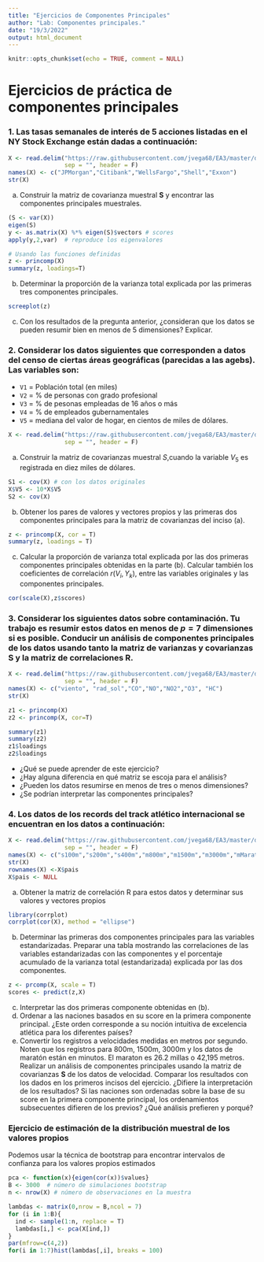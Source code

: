 ```yaml
---
title: "Ejercicios de Componentes Principales"
author: "Lab: Componentes principales."
date: "19/3/2022"
output: html_document
---
```


```{=html}
<style type="text/css">
.main-container {
  max-width: 1500px;
  margin-left: auto;
  margin-right: auto;
}
</style>
```
```r
knitr::opts_chunk$set(echo = TRUE, comment = NULL)
```

# Ejercicios de práctica de componentes principales

### 1. Las tasas semanales de interés de 5 acciones listadas en el NY Stock Exchange están dadas a continuación:

```r
X <- read.delim("https://raw.githubusercontent.com/jvega68/EA3/master/datos/J%26W/T8-4.DAT",
                sep = "", header = F)
names(X) <- c("JPMorgan","Citibank","WellsFargo","Shell","Exxon")
str(X)
```

a.  Construir la matriz de covarianza muestral **S** y encontrar las componentes principales muestrales.

```r
(S <- var(X))
eigen(S)
y <- as.matrix(X) %*% eigen(S)$vectors # scores
apply(y,2,var)  # reproduce los eigenvalores

# Usando las funciones definidas
z <- princomp(X)
summary(z, loadings=T)
```

b.  Determinar la proporción de la varianza total explicada por las primeras tres componentes principales.

```r
screeplot(z)
```

c.  Con los resultados de la pregunta anterior, ¿consideran que los datos se pueden resumir bien en menos de 5 dimensiones? Explicar.


### 2. Considerar los datos siguientes que corresponden a datos del censo de ciertas áreas geográficas (parecidas a las agebs). Las variables son:

  - `V1` = Población total (en miles)
  - `V2` = % de personas con grado profesional
  - `V3` = % de pesonas empleadas de 16 años o más
  - `V4` = % de empleados gubernamentales 
  - `V5` = mediana del valor de hogar, en cientos de miles de dólares.

```r
X <- read.delim("https://raw.githubusercontent.com/jvega68/EA3/master/datos/J%26W/T8-5.DAT",
                sep = "", header = F)
```

a.  Construir la matriz de covarianzas muestral $S$,cuando la variable $V_5$ es registrada en diez miles de dólares.

```r
S1 <- cov(X) # con los datos originales
X$V5 <- 10*X$V5
S2 <- cov(X)
```

b.  Obtener los pares de valores y vectores propios y las primeras dos componentes principales para la matriz de covarianzas del inciso (a).

```r
z <- princomp(X, cor = T)
summary(z, loadings = T)
```

c.  Calcular la proporción de varianza total explicada por las dos primeras componentes principales obtenidas en la parte (b). Calcular también los coeficientes de correlación $r(V_i,Y_k)$, entre las variables originales y las componentes principales.

```r
cor(scale(X),z$scores)
```

### 3. Considerar los siguientes datos sobre contaminación. Tu trabajo es resumir estos datos en menos de $p=7$ dimensiones si es posible. Conducir un análisis de componentes principales de los datos usando tanto la matriz de varianzas y covarianzas **S** y la matriz de correlaciones **R**.

```r
X <- read.delim("https://raw.githubusercontent.com/jvega68/EA3/master/datos/J%26W/T1-5.DAT",
                sep = "", header = F)
names(X) <- c("viento", "rad_sol","CO","NO","NO2","O3", "HC")
str(X)

z1 <- princomp(X)
z2 <- princomp(X, cor=T)

summary(z1)
summary(z2)
z1$loadings
z2$loadings
```

-   ¿Qué se puede aprender de este ejercicio?
-   ¿Hay alguna diferencia en qué matriz se escoja para el análisis?
-   ¿Pueden los datos resumirse en menos de tres o menos dimensiones?
-   ¿Se podrían interpretar las componentes principales?

### 4. Los datos de los records del track atlético internacional se encuentran en los datos a continuación:

```r
X <- read.delim("https://raw.githubusercontent.com/jvega68/EA3/master/datos/J%26W/T1-9.DAT",
                sep = "", header = F)
names(X) <- c("s100m","s200m","s400m","m800m","m1500m","m3000m","mMaraton","pais")
str(X)
rownames(X) <-X$pais
X$pais <- NULL
```

a.  Obtener la matriz de correlación R para estos datos y determinar sus valores y vectores propios
```r
library(corrplot)
corrplot(cor(X), method = "ellipse")
```

b.  Determinar las primeras dos componentes principales para las variables estandarizadas. Preparar una tabla mostrando las correlaciones de las variables estandarizadas con las componentes y el porcentaje acumulado de la varianza total (estandarizada) explicada por las dos componentes.

```r
z <- prcomp(X, scale = T)
scores <- predict(z,X)
```

c.  Interpretar las dos primeras componente obtenidas en (b).
d.  Ordenar a las naciones basados en su score en la primera componente principal. ¿Este orden corresponde a su noción intuitiva de excelencia atlética para los diferentes países?
e.  Convertir los registros a velocidades medidas en metros por segundo. Noten que los registros para 800m, 1500m, 3000m y los datos de maratón están en minutos. El maraton es 26.2 millas o 42,195 metros. Realizar un análisis de componentes principales usando la matriz de covarianzas **S** de los datos de velocidad. Comparar los resultados con los dados en los primeros incisos del ejercicio. ¿Difiere la interpretación de los resultados? Si las naciones son ordenadas sobre la base de su score en la primera componente principal, los ordenamientos subsecuentes difieren de los previos? ¿Qué análisis prefieren y porqué?


### Ejercicio de estimación de la distribución muestral de los valores propios

Podemos usar la técnica de bootstrap para encontrar intervalos de confianza para los valores propios estimados

```r
pca <- function(x){eigen(cor(x))$values}
B <- 3000  # número de simulaciones bootstrap
n <- nrow(X) # número de observaciones en la muestra

lambdas <- matrix(0,nrow = B,ncol = 7)
for (i in 1:B){
  ind <- sample(1:n, replace = T)
  lambdas[i,] <- pca(X[ind,])
}
par(mfrow=c(4,2))
for(i in 1:7)hist(lambdas[,i], breaks = 100)
```

